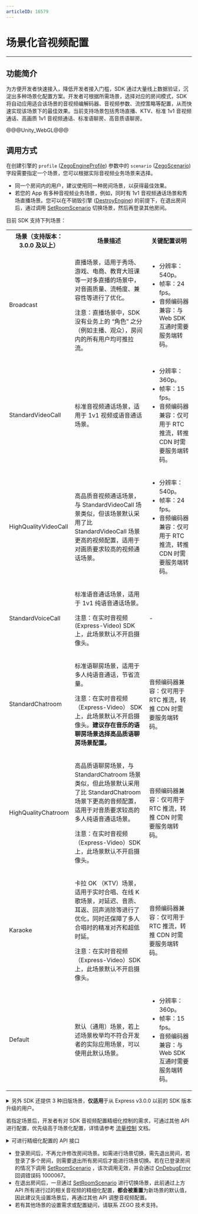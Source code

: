 ```yaml
---
articleID: 16579
---
```

# 场景化音视频配置

- - -

## 功能简介

为方便开发者快速接入，降低开发者接入门槛，SDK 通过大量线上数据验证，沉淀出多种场景化配置方案。开发者可根据所需场景，选择对应的房间模式，SDK 将自动应用适合该场景的音视频编解码器、音视频参数、流控策略等配置，从而快速实现该场景下的最佳效果。当前支持场景包括秀场直播、KTV、标准 1v1 音视频通话、高画质 1v1 音视频通话、标准语聊房、高音质语聊房。

@@@Unity_WebGL@@@

## 调用方式

在创建引擎的 `profile` ([ZegoEngineProfile](@-ZegoEngineProfile)) 参数中的 `scenario` ([ZegoScenario](@-ZegoScenario)) 字段需要指定一个场景，您可以根据实际音视频业务场景来选择。

<div class="mk-warning">

- 同一个房间内的用户，建议使用同一种房间场景，以获得最佳效果。
- 若您的 App 有多种音视频业务场景，例如，同时有 1v1 音视频通话场景和秀场直播场景。您可以在不销毁引擎 ([DestroyEngine](@DestroyEngine)) 的前提下，在退出房间后，通过调用 [SetRoomScenario](@SetRoomScenario) 切换场景，然后再登录其他房间。
</div>

目前 SDK 支持下列场景：

<table>
  <colgroup>
    <col width="20%"/>
    <col width="50%"/>
    <col width="30%"/>
  </colgroup>
<tbody><tr>
<th>场景（支持版本：3.0.0 及以上）</th>
<th>场景描述</th>
<th>关键配置说明</th>
</tr>
<tr>
<td>Broadcast</td>
<td>
<p>直播场景，适用于秀场、游戏、电商、教育大班课等一对多直播的场景中，对音画质量、流畅度、兼容性等进行了优化。</p>
<p>注意：直播场景中，SDK 没有业务上的 “角色” 之分（例如主播、观众），房间内的所有用户均可推拉流。</p>
</td>
<td><ul><li>分辨率：540p。</li><li>帧率：24 fps。</li><li>音频编码器兼容：与 Web SDK 互通时需要服务端转码。</li></ul></td>
</tr>
<tr>
<td>StandardVideoCall</td>
<td><p>标准音视频通话场景，适用于 1v1 视频或语音通话场景。</p></td>
<td><ul><li>分辨率：360p。</li><li>帧率：15 fps。</li><li>音频编码器兼容：仅可用于 RTC 推流，转推 CDN 时需要服务端转码。</li></ul></td>
</tr>
<tr>
<td>HighQualityVideoCall</td>
<td><p>高品质音视频通话场景，与 StandardVideoCall 场景类似，但该场景默认采用了比 StandardVideoCall 场景更高的视频配置，适用于对画质要求较高的视频通话场景。</p></td>
<td><ul><li>分辨率：540p。</li><li>帧率：24 fps。</li><li>音频编码器兼容：仅可用于 RTC 推流，转推 CDN 时需要服务端转码。</li></ul></td>
</tr>
<tr>
<td>StandardVoiceCall</td>
<td><p>标准语音通话场景，适用于 1v1 纯语音通话场景。</p><p>注意：在实时音视频 (Express-Video) SDK 上，此场景默认不开启摄像头。</p></td>
<td>-</td>
</tr>
<tr>
<td>StandardChatroom</td>
<td><p>标准语聊房场景，适用于多人纯语音通话，节省流量。</p><p>注意：在实时音视频 （Express-Video） SDK 上，此场景默认不开启摄像头。<b>建议存在音乐的语聊房场景选择高品质语聊房场景配置。 </b></p></td>
<td>音频编码器兼容：仅可用于 RTC 推流，转推 CDN 时需要服务端转码。</td>
</tr>
<tr>
<td>HighQualityChatroom</td>
<td><p>高品质语聊房场景，与 StandardChatroom 场景类似，但此场景默认采用了比 StandardChatroom 场景下更高的音频配置，适用于对音质要求较高的多人纯语音通话场景。</p><p>注意：在实时音视频 （Express-Video）SDK 上，此场景默认不开启摄像头。</p></td>
<td>音频编码器兼容：仅可用于 RTC 推流，转推 CDN 时需要服务端转码。</td>
</tr>
<tr>
<td>Karaoke</td>
<td><p>卡拉 OK （KTV）场景，适用于实时合唱、在线 K 歌场景，对延迟、音质、耳返、回声消除等进行了优化，同时还保障了多人合唱时的精准对齐和超低时延。</p><p>注意：在实时音视频（Express-Video）SDK 上，此场景默认不开启摄像头。</p></td>
<td>音频编码器兼容：仅可用于 RTC 推流，转推 CDN 时需要服务端转码。</td>
</tr>
<tr>
<td>Default</td>
<td><p>默认（通用）场景，若上述场景枚举均不符合开发者的实际应用场景，可以使用此默认场景。</p></td>
<td><ul><li>分辨率：360p。</li><li>帧率：15 fps。</li><li>音频编码器兼容：与 Web SDK 互通时需要服务端转码。</li></ul></td>
</tr>
</tbody></table>


<details class="zg-primary">
    <summary>另外 SDK 还提供 3 种旧版场景，<b>仅适用</b>于从 Express v3.0.0 以前的 SDK 版本升级的用户。</summary>

<div class="mk-warning">


由于以下 3 种旧版场景已废弃，请使用旧版场景的用户尽快迁移到上述的新版场景。
</div>

- General 旧版通用场景。
- Communication 旧版实时通讯场景。
- Live 旧版直播场景。
</details>


若指定场景后，开发者有对 SDK 音视频配置精细化控制的需求，可通过其他 API 进行配置，优先级高于场景化配置，详情请参考 [流量控制](!ExpressVideoSDK-Other_Functions/Network_Adaptation) 文档。

<details class="zg-primary">
    <summary>可进行精细化配置的 API 接口</summary>

- 视频相关配置
  - [EnableCamera](@EnableCamera)
  - [SetVideoConfig](@SetVideoConfig)
  - [EnableHardwareEncoder](@EnableHardwareEncoder)
  - [EnableHardwareDecoder](@EnableHardwareDecoder)

- 音频相关配置
  - [SetAudioConfig](@SetAudioConfig)
 

- 音频 3A 处理相关配置
  - [EnableAGC](@EnableAGC)
  - [EnableAEC](@EnableAEC)
  - [SetAECMode](@SetAECMode)
  - [EnableANS](@EnableANS)
  - [SetANSMode](@SetANSMode)

- 流控相关配置
  - [EnableTrafficControl](@EnableTrafficControl)
  - [SetMinVideoBitrateForTrafficControl](@SetMinVideoBitrateForTrafficControl)


</details>

<div class="mk-warning">

- 登录房间后，不再允许修改房间场景。如需进行场景切换，需先退出房间，若登录了多个房间，则需要退出所有房间后才能进行场景切换。若在已登录房间的情况下调用 [SetRoomScenario](@SetRoomScenario) ，该次调用无效，并会通过 [OnDebugError](@OnDebugError) 回调错误码 1000067。
- 在退出房间后，一旦通过 [SetRoomScenario](@SetRoomScenario) 进行切换场景，此前通过上方 API 所有进行过的相关音视频的精细化配置，**都会被重置**为新场景的默认值，因此建议先设置场景后，再通过其他 API 调整音视频配置。 
- 若有其他场景的设置需求或配置疑问，请联系 ZEGO 技术支持。
</div>
